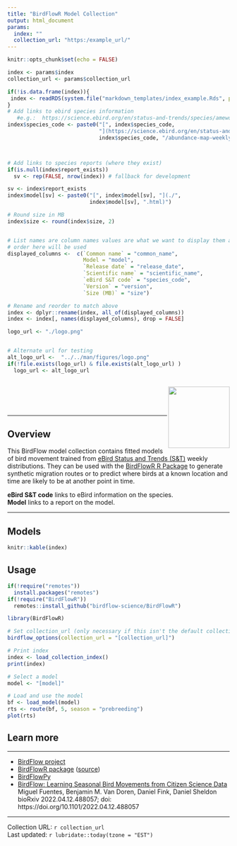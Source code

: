 ```yaml
---
title: "BirdFlowR Model Collection"
output: html_document
params:
  index: ""
  collection_url: "https:/example_url/"
---
```


```r
knitr::opts_chunk$set(echo = FALSE)

index <- params$index
collection_url <- params$collection_url

if(!is.data.frame(index)){
 index <- readRDS(system.file("markdown_templates/index_example.Rds", package = "BirdFlowR"))
}
# Add links to ebird species information
   #e.g.:  https://science.ebird.org/en/status-and-trends/species/amewoo/abundance-map-weekly?week=1
index$species_code <- paste0("[", index$species_code, 
                             "](https://science.ebird.org/en/status-and-trends/species/", 
                             index$species_code, "/abundance-map-weekly?week=1)")



# Add links to species reports (where they exist)
if(is.null(index$report_exists)) 
  sv <- rep(FALSE, nrow(index)) # fallback for development

sv <- index$report_exists
index$model[sv] <- paste0("[", index$model[sv], "](./",
                          index$model[sv], ".html)")

# Round size in MB
index$size <- round(index$size, 2)


# List names are column names values are what we want to display them as
# order here will be used
displayed_columns <-  c(`Common name` = "common_name", 
                        Model = "model", 
                        `Release date` = "release_date",
                        `Scientific name` = "scientific_name", 
                        `eBird S&T code` = "species_code", 
                        `Version` = "version",
                        `Size (MB)` = "size")

# Rename and reorder to match above
index <- dplyr::rename(index, all_of(displayed_columns))
index <- index[, names(displayed_columns), drop = FALSE]

logo_url <- "./logo.png"


# Alternate url for testing
alt_logo_url <-  "../../man/figures/logo.png"
if(!file.exists(logo_url) & file.exists(alt_logo_url) )  
  logo_url <- alt_logo_url



```

<a href="https://birdflow-science.github.io/BirdFlowR/"><img src="`r logo_url`" align="right" height="139" /></a>

<br><br><br>
   
----

## Overview

This BirdFlow model collection contains fitted models of bird movement
trained from 
[eBird Status and Trends (S&T)](https://science.ebird.org/en/status-and-trends) 
weekly distributions. They can be
used with the 
[BirdFlowR R Package](https://birdflow-science.github.io/BirdFlowR/) to generate
synthetic migration routes or to 
predict where birds at a known location and time are likely to be at another 
point in time. 

**eBird S&T code** links to eBird information on the species.  
**Model** links to a report on the model.

----

## Models


```r
knitr::kable(index)
```


## Usage

```r

if(!require("remotes"))
  install.packages("remotes") 
if(!require("BirdFlowR"))
  remotes::install_github("birdflow-science/BirdFlowR")

library(BirdFlowR)

# Set collection_url (only necessary if this isn't the default collection)
birdflow_options(collection_url = "[collection_url]")

# Print index              
index <- load_collection_index()
print(index)

# Select a model
model <- "[model]"

# Load and use the model
bf <- load_model(model)
rts <- route(bf, 5, season = "prebreeding")
plot(rts)

```

## Learn more

----

- [BirdFlow project](https://birdflow-science.github.io/)  
- [BirdFlowR package](https://birdflow-science.github.io/BirdFlowR/) ([source](https://github.com/birdflow-science/BirdFlowR))
- [BirdFlowPy](https://github.com/birdflow-science/BirdFlowPy)
- [BirdFlow: Learning Seasonal Bird Movements from Citizen Science Data](https://www.biorxiv.org/content/10.1101/2022.04.12.488057v1) Miguel Fuentes, Benjamin M. Van Doren, Daniel Fink, Daniel Sheldon bioRxiv 2022.04.12.488057; doi: https://doi.org/10.1101/2022.04.12.488057


----

Collection URL: `r collection_url`  
Last updated: `r lubridate::today(tzone = "EST")`

